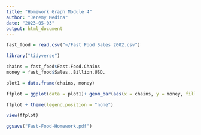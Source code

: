 ```yaml
---
title: "Homework Graph Module 4"
author: "Jeremy Medina"
date: "2023-05-03"
output: html_document
---
```


```r
fast_food = read.csv("~/Fast Food Sales 2002.csv")

library("tidyverse")

chains = fast_food$Fast.Food.Chains
money = fast_food$Sales..Billion.USD.

plot1 = data.frame(chains, money)

ffplot = ggplot(data = plot1)+ geom_bar(aes(x = chains, y = money, fill = chains), stat = "identity") + labs(title = "Fast food chains revenue 2002", x = "Fast Food Chain", y ="Sales (Billions USD)")+ theme(plot.title = element_text(hjust = 0.5))

ffplot + theme(legend.position = "none")

view(ffplot)

ggsave("Fast-Food-Homework.pdf")

```

